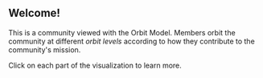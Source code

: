 
## Welcome!

This is a community viewed with the Orbit Model. Members orbit
the community at different _orbit levels_ according to how they
contribute to the community's mission.

Click on each part of the visualization to learn more.

